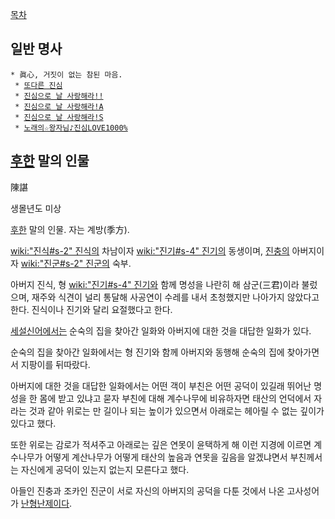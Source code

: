[[목차]]
== 일반 명사 ==
 * 眞心, 거짓이 없는 참된 마음.
  * [[또다른 진심]]
  * [[진심으로 날 사랑해라!!]]
  * [[진심으로 날 사랑해라!A]]
  * [[진심으로 날 사랑해라!S]]
  * [[노래의☆왕자님♪진심LOVE1000%]]

== [[후한]] 말의 인물 ==
陳諶

생몰년도 미상

[[후한]] 말의 인물. 자는 계방(季方).

[[wiki:"진식#s-2" 진식]]의 차남이자 [[wiki:"진기#s-4" 진기]]의 동생이며, [[진충]]의 아버지이자 [[wiki:"진군#s-2" 진군]]의 숙부.

아버지 진식, 형 [[wiki:"진기#s-4" 진기]]와 함께 명성을 나란히 해 삼군(三君)이라 불렀으며, 재주와 식견이 널리 통달해 사공연이 수레를 내서 초청했지만 나아가지 않았다고 한다. 진식이나 진기와 달리 요절했다고 한다.

[[세설신어]]에서는 순숙의 집을 찾아간 일화와 아버지에 대한 것을 대답한 일화가 있다.

순숙의 집을 찾아간 일화에서는 형 진기와 함께 아버지와 동행해 순숙의 집에 찾아가면서 지팡이를 뒤따랐다.

아버지에 대한 것을 대답한 일화에서는 어떤 객이 부친은 어떤 공덕이 있길래 뛰어난 명성을 한 몸에 받고 있냐고 묻자 부친에 대해 계수나무에 비유하자면 태산의 언덕에서 자라는 것과 같아 위로는 만 길이나 되는 높이가 있으면서 아래로는 헤아릴 수 없는 깊이가 있다고 했다.

또한 위로는 감로가 적셔주고 아래로는 깊은 연못이 윤택하게 해 이런 지경에 이르면 계수나무가 어떻게 계산나무가 어떻게 태산의 높음과 연못을 깊음을 알겠냐면서 부친께서는 자신에게 공덕이 있는지 없는지 모른다고 했다.

아들인 진충과 조카인 진군이 서로 자신의 아버지의 공덕을 다툰 것에서 나온 고사성어가 [[난형난제]]이다.
